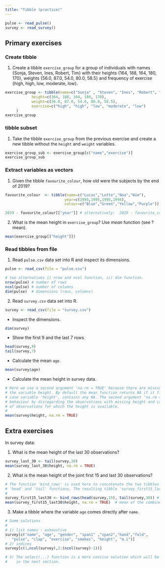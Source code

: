 ```yaml
---
title: "Tibble (practice)"
---
```


```r
pulse <- read_pulse() 
survey <- read_survey()
```

## Primary exercises

### Create tibble  
  
1. Create a tibble `exercise_group` for a group of individuals with names {Sonja, Steven, Ines, Robert, Tim} with their heights {164, 188, 164, 180, 170}, weights {56.0, 87.0, 54.0, 80.0, 58.5} and frequency of exercise {high, high, low, moderate, low}.

```r
exercise_group <- tibble(name=c("Sonja" , "Steven", "Ines", "Robert", "Tim" ),
            height=c(164, 188, 164, 180, 170),  
            weight=c(56.0, 87.0, 54.0, 80.0, 58.5),
            exercise=c("high", "high", "low", "moderate", "low")
     )  
exercise_group
```

### tibble subset

1. Take the tibble `exercise_group` from the previous exercise and create a new tibble without the `height` and `weight` variables.

```r
exercise_group_sub <- exercise_group[c("name","exercise")]
exercise_group_sub
```

### Extract variables as vectors

1. Given the tibble `favourite_colour`, how old were the subjects by the end of 2019?

```r
favourite_colour  <- tibble(name=c("Lucas","Lotte","Noa","Wim"), 
                           year=c(1995,1995,1995,1994), 
                           colour=c("Blue","Green","Yellow","Purple"))
```

```r
2019 - favourite_colour[["year"]] # alternatively:  2019 - favourite_color$year
```

2. What is the mean height in `exercise_group`? Use *mean* function (see ?mean).

```r
mean(exercise_group[["height"]]) 
```

### Read tibbles from file

1. Read `pulse.csv` data set into R and inspect its dimensions.

```r
pulse <- read_csv(file = "pulse.csv")
```

```r
# two alternatives i) nrow and ncol function, ii) dim function.
nrow(pulse) # number of rows
ncol(pulse) # number of columns
dim(pulse)  # dimensions (rows, columns)
```

2. Read `survey.csv` data set into R. 

```r
survey <- read_csv(file = "survey.csv")
```

  - Inspect the dimensions.

```r
dim(survey)
```

  - Show the first 9 and the last 7 rows.

```r
head(survey,9)
tail(survey,7)
```

  - Calculate the mean `age`.
    
```r
mean(survey$age) 
```

  - Calculate the mean height in survey data.

```r
# Here we use a second argument 'na.rm = TRUE' because there are missing values (NA) in 
# the variable height. By default the mean function returns NA if it first argument, in this 
# case variable 'height', contains any NA. The second argument 'na.rm = TRUE' changes this 
# behaviour by disregarding the observations with missing height and calculates the mean 
# of observations for which the height is available. 
# 
mean(survey$height, na.rm = TRUE) 
```


## Extra exercises

In survey data:

1. What is the mean height of the last 30 observations?

```r
survey_last_30 <- tail(survey,30)
mean(survey_last_30$height, na.rm = TRUE)
```

2. What is the mean height of the joint first 15 and last 30 observations?

```r
# The function 'bind_rows' is used here to concatenate the two tibbles from the results of 
# 'head' and 'tail' functions. The resulting tibble 'survey_first15_last30' has 45 observations.
#
survey_first15_last30 <- bind_rows(head(survey,15), tail(survey,30)) # combined observations
mean(survey_first15_last30$height, na.rm = TRUE)  # mean of the combined observations
```

3. Make a tibble where the variable `age` comes directly after `name`.

```r
# Some solutions
#
# 1) list names : exhaustive 
survey[c("name", "age", "gender", "span1" ,"span2","hand","fold", 
   "pulse", "clap", "exercise", "smokes", "height", "m.i")] 
# 2) indices  
survey[c(1,ncol(survey),2:(ncol(survey)-1))]

# 3) The select(...) function is a more concise solution which will be discussed 
#    in the next section. 
```



